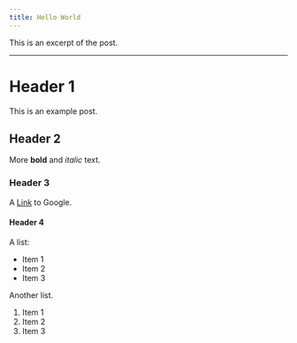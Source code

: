 ```yaml
---
title: Hello World
---
```


This is an excerpt of the post.

---

# Header 1

This is an example post.

## Header 2

More **bold** and _italic_ text.

### Header 3

A [Link](https://www.google.com) to Google.

#### Header 4

A list:

- Item 1
- Item 2
- Item 3

Another list.

1. Item 1
2. Item 2
3. Item 3

